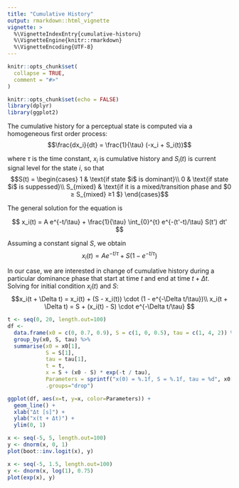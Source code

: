 ```yaml
---
title: "Cumulative History"
output: rmarkdown::html_vignette
vignette: >
  %\VignetteIndexEntry{cumulative-historu}
  %\VignetteEngine{knitr::rmarkdown}
  %\VignetteEncoding{UTF-8}
---
```


```r
knitr::opts_chunk$set(
  collapse = TRUE,
  comment = "#>"
)
```

```r
knitr::opts_chunk$set(echo = FALSE)
library(dplyr)
library(ggplot2)
```

The cumulative history for a perceptual state is computed via a homogeneous first order process:
$$\frac{dx_i}{dt} = \frac{1}{\tau} (-x_i + S_i(t))$$

where $\tau$ is the time constant, $x_i$ is cumulative history and $S_i(t)$ is current signal level for the state _i_, so that
$$S(t) = \begin{cases}
  1 & \text{if state $i$ is dominant}\\
  0 & \text{if state $i$ is suppessed}\\
  S_{mixed} & \text{if it is a mixed/transition phase and $0 ≥ S_{mixed} ≥1 $}
\end{cases}$$

The general solution for the equation is

$$
x_i(t) = A e^{-t/\tau} + \frac{1}{\tau} \int_{0}^{t} e^{-(t'-t)/\tau} S(t') dt'
$$

Assuming a constant signal $S$, we obtain
$$
x_i(t) = A e^{-t/\tau} + S (1 - e^{-t/\tau})
$$

In our case, we are interested in change of cumulative history during a particular dominance phase that start at time $t$ and end at time $t + \Delta t$. Solving for initial condition $x_i(t)$ and $S$:
$$x_i(t + \Delta t) = x_i(t) + (S - x_i(t)) \cdot (1 - e^{-\Delta t/\tau})\\
x_i(t + \Delta t) = S + (x_i(t) - S)  \cdot e^{-\Delta t/\tau}
$$


```r
t <- seq(0, 20, length.out=100)
df <- 
  data.frame(x0 = c(0, 0.7, 0.9), S = c(1, 0, 0.5), tau = c(1, 4, 2)) %>%
  group_by(x0, S, tau) %>%
  summarise(x0 = x0[1],
            S = S[1],
            tau = tau[1],
            t = t,
            x = S + (x0 - S) * exp(-t / tau),
            Parameters = sprintf("x(0) = %.1f, S = %.1f, tau = %d", x0[1], S[1], tau[1]),
            .groups="drop")

ggplot(df, aes(x=t, y=x, color=Parameters)) + 
  geom_line() + 
  xlab("Δt [s]") +
  ylab("x(t + Δt)") + 
  ylim(0, 1)
```


```r
x <- seq(-5, 5, length.out=100)
y <- dnorm(x, 0, 1)
plot(boot::inv.logit(x), y)

```


```r
x <- seq(-5, 1.5, length.out=100)
y <- dnorm(x, log(1), 0.75)
plot(exp(x), y)

```
